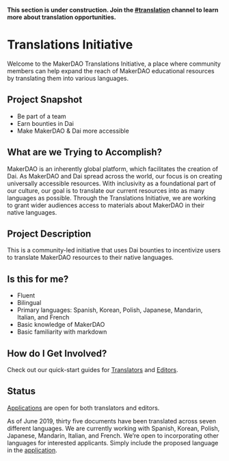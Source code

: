 <StatusBanner warning>

**This section is under construction. Join the [#translation](https://chat.makerdao.com/channel/translation) channel to learn more about translation opportunities.**

</StatusBanner>

# Translations Initiative

Welcome to the MakerDAO Translations Initiative, a place where community members can help expand the reach of MakerDAO educational resources by translating them into various languages.

## Project Snapshot

- Be part of a team
- Earn bounties in Dai
- Make MakerDAO & Dai more accessible

## What are we Trying to Accomplish?

MakerDAO is an inherently global platform, which facilitates the creation of Dai. As MakerDAO and Dai spread across the world, our focus is on creating universally accessible resources. With inclusivity as a foundational part of our culture, our goal is to translate our current resources into as many languages as possible. Through the Translations Initiative, we are working to grant wider audiences access to materials about MakerDAO in their native languages.

## Project Description

This is a community-led initiative that uses Dai bounties to incentivize users to translate MakerDAO resources to their native languages.

## Is this for me?

- Fluent
- Bilingual
- Primary languages: Spanish, Korean, Polish, Japanese, Mandarin, Italian, and French
- Basic knowledge of MakerDAO
- Basic familiarity with markdown

## How do I Get Involved?

Check out our quick-start guides for [Translators](/work_with_us/translations/translators/) and [Editors](/work_with_us/translations/editors/).

## Status

[Applications](https://airtable.com/shr415iT3e8S8nuzS) are open for both translators and editors.

As of June 2019, thirty five documents have been translated across seven different languages. We are currently working with Spanish, Korean, Polish, Japanese, Mandarin, Italian, and French. We’re open to incorporating other languages for interested applicants. Simply include the proposed language in the [application](https://airtable.com/shr415iT3e8S8nuzS).
